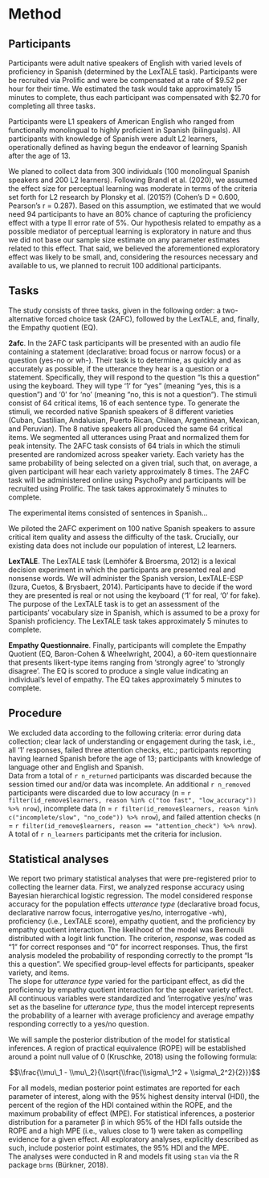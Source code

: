 # Method

## Participants

Participants were adult native speakers of English with varied levels of proficiency in Spanish (determined by the LexTALE task). 
Participants were be recruited via Prolific and were be compensated at a rate of $9.52 per hour for their time. 
We estimated the task would take approximately 15 minutes to complete, thus each participant was compensated with $2.70 for completing all three tasks.

Participants were L1 speakers of American English who ranged from functionally monolingual to highly proficient in Spanish (bilinguals). 
All participants with knowledge of Spanish were adult L2 learners, operationally defined as having begun the endeavor of learning Spanish after the age of 13. 

We planed to collect data from 300 individuals (100 monolingual Spanish speakers and 200 L2 learners). 
Following Brandl et al. (2020), we assumed the effect size for perceptual learning was moderate in terms of the criteria set forth for L2 research by Plonsky et al. (2015?) (Cohen's D = 0.600, Pearson's r = 0.287).
Based on this assumption, we estimated that we would need 94 participants to have an 80% chance of capturing the proficiency effect with a type II error rate of 5%. 
Our hypothesis related to empathy as a possible mediator of perceptual learning is exploratory in nature and thus we did not base our sample size estimate on any parameter estimates related to this effect. 
That said, we believed the aforementioned exploratory effect was likely to be small, and, considering the resources necessary and available to us, we planned to recruit 100 additional participants.

## Tasks

The study consists of three tasks, given in the following order: a two-alternative forced choice task (2AFC), followed by the LexTALE, and, finally, the Empathy quotient (EQ).

**2afc**. In the 2AFC task participants will be presented with an audio file containing a statement (declarative: broad focus or narrow focus) or a question (yes-no or wh-). 
Their task is to determine, as quickly and as accurately as possible, if the utterance they hear is a question or a statement. 
Specifically, they will respond to the question “Is this a question” using the keyboard. 
They will type ‘1’ for “yes” (meaning “yes, this is a question”) and ‘0’ for ‘no’ (meaning “no, this is not a question”). 
The stimuli consist of 64 critical items, 16 of each sentence type. 
To generate the stimuli, we recorded native Spanish speakers of 8 different varieties (Cuban, Castilian, Andalusian, Puerto Rican, Chilean, Argentinean, Mexican, and Peruvian). 
The 8 native speakers all produced the same 64 critical items. 
We segmented all utterances using Praat and normalized them for peak intensity. 
The 2AFC task consists of 64 trials in which the stimuli presented are randomized across speaker variety. 
Each variety has the same probability of being selected on a given trial, such that, on average, a given participant will hear each variety approximately 8 times. 
The 2AFC task will be administered online using PsychoPy and participants will be recruited using Prolific. 
The task takes approximately 5 minutes to complete.

The experimental items consisted of sentences in Spanish...

We piloted the 2AFC experiment on 100 native Spanish speakers to assure critical item quality and assess the difficulty of the task. 
Crucially, our existing data does not include our population of interest, L2 learners.


**LexTALE**. The LexTALE task (Lemhöfer & Broersma, 2012) is a lexical decision experiment in which the participants are presented real and nonsense words. 
We will administer the Spanish version, LexTALE-ESP (Izura, Cuetos, & Brysbaert, 2014). 
Participants have to decide if the word they are presented is real or not using the keyboard (‘1’ for real, ‘0’ for fake). 
The purpose of the LexTALE task is to get an assessment of the participants’ vocabulary size in Spanish, which is assumed to be a proxy for Spanish proficiency. 
The LexTALE task takes approximately 5 minutes to complete.

**Empathy Questionnaire**. Finally, participants will complete the Empathy Quotient (EQ, Baron-Cohen & Wheelwright, 2004), a 60-item questionnaire that presents likert-type items ranging from ‘strongly agree’ to ‘strongly disagree’. 
The EQ is scored to produce a single value indicating an individual’s level of empathy. 
The EQ takes approximately 5 minutes to complete.

## Procedure

We excluded data according to the following criteria: error during data collection; clear lack of understanding or engagement during the task, i.e., all '1' responses, failed three attention checks, etc.; participants reporting having learned Spanish before the age of 13; participants with knowledge of language other and English and Spanish.  
Data from a total of `r n_returned` participants was discarded because the session timed our and/or data was incomplete. 
An additional `r n_removed` participants were discarded due to low accuracy (n = `r filter(id_remove$learners, reason %in% c("too fast", "low_accuracy")) %>% nrow`), incomplete data (n = `r filter(id_remove$learners, reason %in% c("incomplete/slow", "no_code")) %>% nrow`), and failed attention checks (n = `r filter(id_remove$learners, reason == "attention_check") %>% nrow`). 
A total of `r n_learners` participants met the criteria for inclusion. 

## Statistical analyses


We report two primary statistical analyses that were pre-registered prior to collecting the learner data. 
First, we analyzed response accuracy using Bayesian hierarchical logistic regression. 
The model considered response accuracy for the population effects *utterance type* (declarative broad focus, declarative narrow focus, interrogative yes/no, interrogative -wh), proficiency (i.e., LexTALE score), empathy quotient, and the proficiency by empathy quotient interaction. 
The likelihood of the model was Bernoulli distributed with a logit link function. 
The criterion, *response*, was coded as "1" for correct responses and "0" for incorrect responses. 
Thus, the first analysis modeled the probability of responding correctly to the prompt "Is this a question". 
We specified group-level effects for participants, speaker variety, and items.  
The slope for *utterance type* varied for the participant effect, as did the proficiency by empathy quotient interaction for the speaker variety effect. 
All continuous variables were standardized and 'interrogative yes/no' was set as the baseline for *utterance type*, thus the model intercept represents the probability of a learner with average proficiency and average empathy responding correctly to a yes/no question. 


We will sample the posterior distribution of the model for statistical inferences. 
A region of practical equivalence (ROPE) will be established around a point null value of 0 (Kruschke, 2018) using the following formula:

$$\\frac{\\mu\_1 - \\mu\_2}{\\sqrt{\\frac{\\sigma\_1^2 + \\sigma\_2^2}{2}}}$$

For all models, median posterior point estimates are reported for each parameter of interest, along with the 95% highest density interval (HDI), the percent of the region of the HDI contained within the ROPE, and the maximum probability of effect (MPE). 
For statistical inferences, a posterior distribution for a parameter β in which 95% of the HDI falls outside the ROPE and a high MPE (i.e., values close to 1) were taken as compelling evidence for a given effect. 
All exploratory analyses, explicitly described as such, include posterior point estimates, the 95% HDI and the MPE.   
The analyses were conducted in R and models fit using `stan` via the R package `brms` (Bürkner, 2018).
